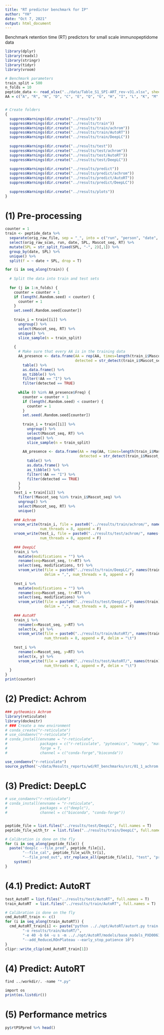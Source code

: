 ```yaml
---
title: "RT predictor benchmark for IP"
author: "YH"
date: "Oct 7, 2021"
output: html_document
---
```

Benchmark retention time (RT) predictors for small scale immunopeptidome data

```r
library(dplyr)
library(readxl)
library(stringr)
library(tidyr)
library(vroom)

# Benchmark parameters
train_split = 500
n_folds = 10
peptide_data <- read_xlsx("../data/Table_S1_SPI-ART_rev-v31.xlsx", sheet = 2)
AA = c("A", "R", "N", "D", "C", "E", "Q", "G", "H", "I", "L", "K", "M", "F", "P", "S", "T", "W", "Y", "V")


# Create folders
{
  suppressWarnings(dir.create("../results"))
  suppressWarnings(dir.create("../results/train"))
  suppressWarnings(dir.create("../results/train/achrom"))
  suppressWarnings(dir.create("../results/train/AutoRT"))
  suppressWarnings(dir.create("../results/train/DeepLC"))
  
  suppressWarnings(dir.create("../results/test"))
  suppressWarnings(dir.create("../results/test/achrom"))
  suppressWarnings(dir.create("../results/test/AutoRT"))
  suppressWarnings(dir.create("../results/test/DeepLC"))
  
  suppressWarnings(dir.create("../results/predict"))
  suppressWarnings(dir.create("../results/predict/achrom"))
  suppressWarnings(dir.create("../results/predict/AutoRT"))
  suppressWarnings(dir.create("../results/predict/DeepLC"))
  
  suppressWarnings(dir.create("../results/plots"))
}
```

# (1) Pre-processing
```r
counter = 1
train <- peptide_data %>%
  separate(orig_raw_file, sep = "_", into = c("run", "person", "date", "SPL", "replicate")) %>%
  select(orig_raw_scan, run, date, SPL, Mascot_seq, RT) %>%
  mutate(SPL = str_split_fixed(SPL, "-", 2)[,1]) %>%
  group_by(date, SPL) %>%
  unique() %>%
  split(f = ~ date + SPL, drop = T)

for (i in seq_along(train)) {
  
  # Split the data into train and test sets
  
  for (j in 1:n_folds) {
    counter = counter + 1
    if (length(.Random.seed) < counter) {
      counter = 1
    }
    set.seed(.Random.seed[counter])
    
    train_i = train[[i]] %>%
      ungroup() %>%
      select(Mascot_seq, RT) %>%
      unique() %>%
      slice_sample(n = train_split)
    
    {
      # Make sure that every AA is in the training data
      AA_presence <- data.frame(AA = rep(AA, times=length(train_i$Mascot_seq)), 
                                detected = str_detect(train_i$Mascot_seq, rep(AA, times=length(train_i$Mascot_seq)))) %>%
        table() %>%
        as.data.frame() %>%
        as_tibble() %>%
        filter(!AA == "I") %>%
        filter(detected == TRUE)
      
      while (0 %in% AA_presence$Freq) {
        counter = counter + 1
        if (length(.Random.seed) < counter) {
          counter = 1
        }
        set.seed(.Random.seed[counter])
        
        train_i = train[[i]] %>%
          ungroup() %>%
          select(Mascot_seq, RT) %>%
          unique() %>%
          slice_sample(n = train_split)
        
        AA_presence <- data.frame(AA = rep(AA, times=length(train_i$Mascot_seq)), 
                                  detected = str_detect(train_i$Mascot_seq, rep(AA, times=length(train_i$Mascot_seq)))) %>%
          table() %>%
          as.data.frame() %>%
          as_tibble() %>%
          filter(!AA == "I") %>%
          filter(detected == TRUE)
      }
      }
    test_i = train[[i]] %>%
      filter(!Mascot_seq %in% train_i$Mascot_seq) %>%
      ungroup() %>%
      select(Mascot_seq, RT) %>%
      unique()
    
    ### Achrom
    vroom_write(train_i, file = paste0("../results/train/achrom/", names(train)[[i]], ".sample", j, ".csv"), 
                num_threads = 8, append = F)
    vroom_write(test_i, file = paste0("../results/test/achrom/", names(train)[[i]], ".sample", j, ".csv"), 
                num_threads = 8, append = F)
    
    ### DeepLC
    train_i %>%
      mutate(modifications = "") %>%
      rename(seq=Mascot_seq, tr=RT) %>%
      select(seq, modifications, tr) %>%
      vroom_write(file = paste0("../results/train/DeepLC/", names(train)[[i]], ".sample", j, ".csv"), 
                  delim = ",", num_threads = 8, append = F)
    
    test_i %>%
      mutate(modifications = "") %>%
      rename(seq=Mascot_seq, tr=RT) %>%
      select(seq, modifications) %>%
      vroom_write(file = paste0("../results/test/DeepLC/", names(train)[[i]], ".sample", j, ".csv"), 
                  delim = ",", num_threads = 8, append = F)
    
    ### AutoRT
    train_i %>%
      rename(x=Mascot_seq, y=RT) %>%
      select(x, y) %>%
      vroom_write(file = paste0("../results/train/AutoRT/", names(train)[[i]], ".sample", j, ".tsv"), 
                  num_threads = 8, append = F, delim = "\t")
    
    test_i %>%
      rename(x=Mascot_seq, y=RT) %>%
      select(x, y) %>%
      vroom_write(file = paste0("../results/test/AutoRT/", names(train)[[i]], ".sample", j, ".tsv"), 
                  num_threads = 8, append = F, delim = "\t")
  }
}
print(counter)
```

# (2) Predict: Achrom
```r
### pytheomics Achrom
library(reticulate)
library(docknitr)
# ### Create a new environment 
# conda_create("r-reticulate")
# use_condaenv("r-reticulate")
# conda_install(envname = "r-reticulate", 
#               packages = c("r-reticulate", "pyteomics", "numpy", "matplotlib", "pandas"), 
#               forge = T, 
#               channel = c("conda-forge","bioconda"))

use_condaenv("r-reticulate")
source_python('~/data/Results_reports/wd/RT_benchmarks/src/01_1_achrom.py')
```
# (3) Predict: DeepLC
```r
# use_condaenv("r-reticulate")
# conda_install(envname = "r-reticulate", 
#               packages = c("deeplc"), 
#               channel = c("bioconda", "conda-forge"))


peptide_file = list.files("../results/test/DeepLC", full.names = T)
peptide_file_with_tr  = list.files("../results/train/DeepLC", full.names = T)

# Calibration is done on the fly
for (i in seq_along(peptide_file)) {
  paste("deeplc --file_pred", peptide_file[i],
        "--file_cal", peptide_file_with_tr[i],
        "--file_pred_out", str_replace_all(peptide_file[i], "test", "predict")) %>%
    system()
}
```

# (4.1) Predict: AutoRT
```r
test_AutoRT = list.files("../results/test/AutoRT", full.names = T)
train_AutoRT  = list.files("../results/train/AutoRT", full.names = T)

# Calibration is done on the fly
cmd_AutoRT_train <- c()
for (i in seq_along(train_AutoRT)) {
  cmd_AutoRT_train[i] <- paste("python .././opt/AutoRT/autort.py train -i", train_AutoRT[i] ,
        "-o results/train/AutoRT/",
        "-e 40 -b 64 -u s -m .././opt/AutoRT/models/base_models_PXD006109/model.json",
        "--add_ReduceLROnPlateau --early_stop_patience 10")
}
clipr::write_clip(cmd_AutoRT_train[1])
```

# (4) Predict: AutoRT
```python
find ../workdir/. -name "*.py"
```

```r
import os
print(os.listdir())
```



# (5) Performance metrics
```r
py$rtPSPpred %>% head()
```
